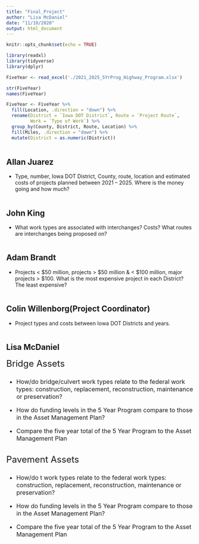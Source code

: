 ```yaml
---
title: "Final_Project"
author: "Lisa McDaniel"
date: "11/10/2020"
output: html_document
---
```


```r
knitr::opts_chunk$set(echo = TRUE)
```



```r

library(readxl)
library(tidyverse)
library(dplyr)

FiveYear <- read_excel('./2021_2025_5YrProg_Highway_Program.xlsx')

str(FiveYear) 
names(FiveYear)

FiveYear <- FiveYear %>% 
  fill(Location, .direction = "down") %>% 
  rename(District = `Iowa DOT District`, Route = `Project Route`, 
         Work = `Type of Work`) %>%
  group_by(County, District, Route, Location) %>%
  fill(Miles, .direction = "down") %>%
  mutate(District = as.numeric(District))
  

```


## Allan Juarez

* Type, number, Iowa DOT District, County, route, location and estimated costs of projects planned between 2021 – 2025.  Where is the money going and how much?

```r

```

## John King

* What work types are associated with interchanges?  Costs? What routes are interchanges being proposed on?

```r

```

## Adam Brandt

* Projects < $50 million, projects > $50 million & < $100 million, major projects > $100.  What is the most expensive project in each District?  The least expensive?

```r

```

## Colin Willenborg(Project Coordinator)

* Project types and costs between Iowa DOT Districts and years.

```r

```

## Lisa McDaniel

<font size="5"> Bridge Assets

<font size="3"> 

* How/do bridge/culvert work types relate to the federal work types:  construction, replacement, reconstruction, maintenance or preservation?  

* How do funding levels in the 5 Year Program compare to those in the Asset Management Plan?

* Compare the five year total of the 5 Year Program to the Asset Management Plan

```r

```

<font size="5"> Pavement Assets

<font size="3"> 

* How/do t work types relate to the federal work types:  construction, replacement, reconstruction, maintenance or preservation?  

* How do funding levels in the 5 Year Program compare to those in the Asset Management Plan?

* Compare the five year total of the 5 Year Program to the Asset Management Plan

```r

```